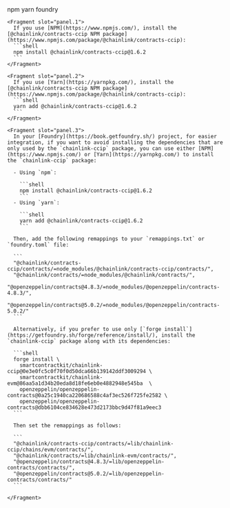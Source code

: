 
<Aside type="note" title="Integrate Chainlink CCIP v1.6.2 into your project">
  <Tabs sharedStore="ccip-v1-6-2-package" client:visible>
    <Fragment slot="tab.1">npm</Fragment>
    <Fragment slot="tab.2">yarn</Fragment>
    <Fragment slot="tab.3">foundry</Fragment>

    <Fragment slot="panel.1">
      If you use [NPM](https://www.npmjs.com/), install the [@chainlink/contracts-ccip NPM package](https://www.npmjs.com/package/@chainlink/contracts-ccip):
      ```shell
      npm install @chainlink/contracts-ccip@1.6.2
      ```
    </Fragment>

    <Fragment slot="panel.2">
      If you use [Yarn](https://yarnpkg.com/), install the [@chainlink/contracts-ccip NPM package](https://www.npmjs.com/package/@chainlink/contracts-ccip):
      ```shell
      yarn add @chainlink/contracts-ccip@1.6.2
      ```
    </Fragment>

    <Fragment slot="panel.3">
      In your [Foundry](https://book.getfoundry.sh/) project, for easier integration, if you want to avoid installing the dependencies that are only used by the `chainlink-ccip` package, you can use either [NPM](https://www.npmjs.com/) or [Yarn](https://yarnpkg.com/) to install the `chainlink-ccip` package:

      - Using `npm`:

        ```shell
        npm install @chainlink/contracts-ccip@1.6.2
        ```
      - Using `yarn`:

        ```shell
        yarn add @chainlink/contracts-ccip@1.6.2
        ```

      Then, add the following remappings to your `remappings.txt` or `foundry.toml` file:

      ```
      "@chainlink/contracts-ccip/contracts/=node_modules/@chainlink/contracts-ccip/contracts/",
      "@chainlink/contracts/=node_modules/@chainlink/contracts/",
      "@openzeppelin/contracts@4.8.3/=node_modules/@openzeppelin/contracts-4.8.3/",
      "@openzeppelin/contracts@5.0.2/=node_modules/@openzeppelin/contracts-5.0.2/"
      ```

      Alternatively, if you prefer to use only [`forge install`](https://getfoundry.sh/forge/reference/install/), install the `chainlink-ccip` package along with its dependencies:

      ```shell
      forge install \
        smartcontractkit/chainlink-ccip@0e3e0fc5c0f70f0d50dca66b139142ddf3009294 \
        smartcontractkit/chainlink-evm@86aa5a1d34b20eda8d18fe6eb0e4882948e545ba  \
        openzeppelin/openzeppelin-contracts@0a25c1940ca220686588c4af3ec526f725fe2582 \
        openzeppelin/openzeppelin-contracts@dbb6104ce834628e473d2173bbc9d47f81a9eec3
      ```

      Then set the remappings as follows:

      ```
      "@chainlink/contracts-ccip/contracts/=lib/chainlink-ccip/chains/evm/contracts/",
      "@chainlink/contracts/=lib/chainlink-evm/contracts/",
      "@openzeppelin/contracts@4.8.3/=lib/openzeppelin-contracts/contracts/",
      "@openzeppelin/contracts@5.0.2/=lib/openzeppelin-contracts/contracts/"
      ```

    </Fragment>

  </Tabs>
</Aside>
